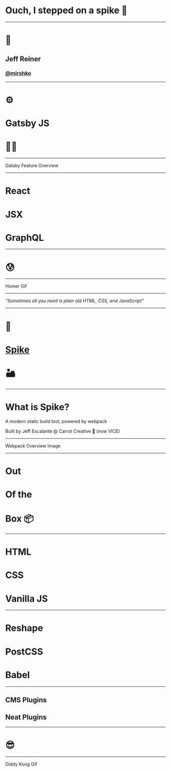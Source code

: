 # Ouch, I stepped on a spike 🌵

---

# 🦄
## Jeff Reiner
### [@mirshko](https://twitter.com/mirshko)

---

# ⚙️
# Gatsby JS
# 👷‍♀️

--- 

Gatsby Feature Overview

--- 

# React
# JSX
# GraphQL

---

# 😰

---

Homer Gif

---

_"Sometimes all you need is plain old HTML, CSS, and JavaScript"_

---

# 🌵
# [Spike](https://spike.js.org/)
# 🏜

--- 

# What is Spike?

A modern static build tool, powered by webpack

Built by Jeff Escalante @ Carrot Creative 🥕 (now VICE)


---

Webpack Overview Image

---

# Out
# Of the
# Box 📦

---

# HTML
# CSS
# Vanilla JS

--- 

# Reshape
# PostCSS
# Babel

--- 


## CMS Plugins


## Neat Plugins

---

# 😎

---

Diddy Kong Gif
